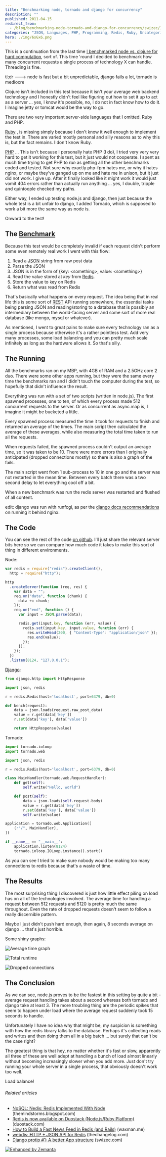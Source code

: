 ```yaml
---
title: "Benchmarking node, tornado and django for concurrency"
description: ""
published: 2011-04-15
redirect_from:
  - /blog/benchmarking-node-tornado-and-django-for-concurrency/swizec/1616
categories: "JSON, Languages, PHP, Programming, Redis, Ruby, Uncategorized"
hero: ./img/6sGx6.png
---
```


This is a continuation from the last time [I benchmarked node vs. clojure for hard computation](https://swizec.com/blog/comparing-clojure-and-nodejs-for-speed/ "Comparing clojure and node.js for speed"), sort of. This time 'round I decided to benchmark how many concurrent requests a single process of technology X can handle. Threading is fine.

tl;dr ---> node is fast but a bit unpredictable, django fails a lot, tornado is mediocre

Clojure isn't included in this test because it isn't your average web backend technology and I honestly didn't feel like figuring out how to set it up to act as a server ... yes, I know it's possible, no, I do not in fact know how to do it. I imagine jetty or tomcat would be the way to go.

There are two very important server-side languages that I omitted. Ruby and PHP.

[Ruby](http://www.ruby-lang.org/ "Ruby (programming language)") , is missing simply because I don't know it well enough to implement the test in. There are varied mostly personal and silly reasons as to why this is, but the fact remains. I don't know Ruby.

[PHP](http://www.php.net/ "PHP") ... This isn't because I personally hate PHP (I do), I tried very very very hard to get it working for this test, but it just would not cooperate. I spent as much time trying to get PHP to _run_ as getting all the other benchmarks coded and tested. Not sure why exactly php-fpm hates me, or why it hates nginx, or maybe they've ganged up on me and hate me in unison, but it just did not work. I give up. After it finally looked like it might work it would just vomit 404 errors rather than actually run anything ... yes, I double, tripple and quintoople checked my paths.

Either way, I ended up testing node.js and django, then just because the whole test is a bit unfair to django, I added Tornado, which is supposed to work a bit more the same way as node is.

Onward to the test!

## The [Benchmark](http://www.benchmark.com/ "Benchmark Capital")

Because this test would be completely invalid if each request didn't perform some even remotely real work I went with this flow:

1.  Read a [JSON](http://json.org "JSON") string from raw post data
2.  Parse the JSON
3.  JSON is in the form of {key: &lt;something>, value: &lt;something>}
4.  Read the value stored at _key_ from [Redis](http://redis.io/ "Redis (data store)").
5.  Store the value to key on Redis
6.  Return what was read from Redis

That's basically what happens on every request. The idea being that in real life this is some sort of [REST](http://en.wikipedia.org/wiki/Representational_State_Transfer "Representational State Transfer") API running somewhere, the essential tasks being parsing JSON and reading/storing to a database that is possibly an intermediary between the world-facing server and some sort of more real database (like mongo, mysql or whatever).

As mentioned, I went to great pains to make sure every technology ran as a single process because otherwise it's a rather pointless test. Add very many processes, some load balancing and you can pretty much scale infinitely as long as the hardware allows it. So that's silly.

## The Running

All the benchmarks ran on my MBP, with 4GB of RAM and a 2.5GHz core 2 duo. There were some other apps running, but they were the same every time the benchmarks ran and I didn't touch the computer during the test, so hopefully that didn't influence the result.

Everything was run with a set of two scripts (written in node.js). The first spawned processes, one to ten, of which every process made 512 concurrent requests to the server. Or as concurrent as async.map is, I imagine it might be bucketed a little.

Every spawned process measured the time it took for requests to finish and returned an average of the times. The main script then calculated the average of these averages, while also measuring the total time taken to run all the requests.

When requests failed, the spawned process couldn't output an average time, so it was taken to be 10. There were more errors than I originally anticipated (dropped connections mostly) so there is also a graph of the fails.

The main script went from 1 sub-process to 10 in one go and the server was not restarted in the mean time. Between every batch there was a two second delay to let everything cool off a bit.

When a new benchmark was run the redis server was restarted and flushed of all content.

edit: django was run with runfcgi, as per the [django docs recommendations](http://docs.djangoproject.com/en/1.3/howto/deployment/fastcgi/) on running it behind nginx.

## The Code

You can see the rest of the code [on github](https://github.com/Swizec/random-coding/tree/master/serverbench). I'll just share the relevant server bits here so we can compare how much code it takes to make this sort of thing in different environments.

Node:

```javascript
var redis = require("redis").createClient(),
  http = require("http");

http
  .createServer(function (req, res) {
    var data = "";
    req.on("data", function (chunk) {
      data += chunk;
    });
    req.on("end", function () {
      var input = JSON.parse(data);

      redis.get(input.key, function (err, value) {
        redis.set(input.key, input.value, function (err) {
          res.writeHead(200, { "Content-Type": "application/json" });
          res.end(value);
        });
      });
    });
  })
  .listen(8124, "127.0.0.1");
```

[Django](http://www.djangoproject.com "Django (web framework)"):

```python
from django.http import HttpResponse

import json, redis

r = redis.Redis(host='localhost', port=6379, db=0)

def bench(request):
    data = json.loads(request.raw_post_data)
    value = r.get(data['key'])
    r.set(data['key'], data['value'])

    return HttpResponse(value)
```

Tornado:

```python
import tornado.ioloop
import tornado.web

import json, redis

r = redis.Redis(host='localhost', port=6379, db=0)

class MainHandler(tornado.web.RequestHandler):
    def get(self):
        self.write("Hello, world")

    def post(self):
        data = json.loads(self.request.body)
        value = r.get(data['key'])
        r.set(data['key'], data['value'])
        self.write(value)

application = tornado.web.Application([
    (r"/", MainHandler),
])

if __name__ == "__main__":
    application.listen(8124)
    tornado.ioloop.IOLoop.instance().start()
```

As you can see I tried to make sure nobody would be making too many connections to redis because that's a waste of time.

## The Results

The most surprising thing I discovered is just how little effect piling on load has on all of the technologies involved. The average time for handling a request between 512 requests and 5120 is pretty much the same throughout. Even the rate of dropped requests doesn't seem to follow a really discernible pattern.

Maybe I just didn't push hard enough, then again, 8 seconds average on django ... that's just horrible.

Some shiny graphs:

![](./img/6sGx6.png "Average time graph")

![](./img/ubAAQ.png "Total runtime")

![](./img/DDUbz.png "Dropped connections")

## The Conclusion

As we can see, node.js proves to be the fastest in this setting by quite a bit - average request handling takes about a second whereas both tornado and django take at least 3. The more troubling thing are the periodic spikes that seem to happen under load where the average request suddenly took 15 seconds to handle.

Unfortunately I have no idea why that might be, my suspicion is something with how the redis library talks to the database. Perhaps it's collecting reads and writes and then doing them all in a big batch ... but surely that can't be the case right?

The greatest thing is that hey, no matter whether it's fast or slow, apparently all three of these are well adept at handling a bunch of load almost linearly without becoming increasingly slower when you add more. Just don't try running your whole server in a single process, that obviously doesn't work too well.

Load balance!

###### Related articles

- [NoSQL: Nedis: Redis Implemented With Node](http://themindstorms.blogspot.com/2011/04/nosql-nedis-redis-implemented-with-node.html) (themindstorms.blogspot.com)
- [Redis is now available on Duostack (Node.js/Ruby Platform)](http://blog.duostack.com/post/4530917803/free-redis-database-for-every-duostack-app) (duostack.com)
- [How to Build a Fast News Feed in Redis (and Rails)](http://blog.waxman.me/how-to-build-a-fast-news-feed-in-redis) (waxman.me)
- [webdis: HTTP + JSON API for Redis](http://thechangelog.com/post/2910383164/webdis-a-redis-http-interface-with-json-output) (thechangelog.com)
- [Django protip #1: A better App structure](https://swizec.com/blog/django-protip-1-a-better-app-structure/) (swizec.com)

[![Enhanced by Zemanta](https://img.zemanta.com/zemified_e.png?x-id=dd20d0b5-9ae6-49ce-884c-50096218731e)](http://www.zemanta.com/ "Enhanced by Zemanta")
